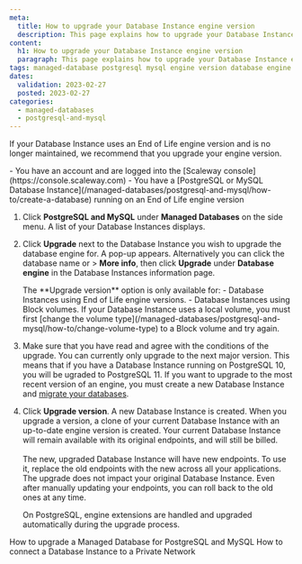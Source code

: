 ```yaml
---
meta:
  title: How to upgrade your Database Instance engine version
  description: This page explains how to upgrade your Database Instance engine to the next major version.
content:
  h1: How to upgrade your Database Instance engine version
  paragraph: This page explains how to upgrade your Database Instance engine to the next major version.
tags: managed-database postgresql mysql engine version database engine
dates:
  validation: 2023-02-27
  posted: 2023-02-27
categories:
  - managed-databases
  - postgresql-and-mysql
---
```

 
If your Database Instance uses an End of Life engine version and is no longer maintained, we recommend that you upgrade your engine version.
 
<Macro id="iam-requirements" />

<Message type="requirement">
  - You have an account and are logged into the [Scaleway console](https://console.scaleway.com)
  - You have a [PostgreSQL or MySQL Database Instance](/managed-databases/postgresql-and-mysql/how-to/create-a-database) running on an End of Life engine version
</Message>

1. Click **PostgreSQL and MySQL** under **Managed Databases** on the side menu. A list of your Database Instances displays.

    <Lightbox src="scaleway-rdb-engine-version-upgrade.webp" alt="List of Database Instances in the Scaleway console. A warning sign displays under the name of the Database Instance that has an End of Life engine version. Next to the warning, an upgrade hyperlink displays" />
2. Click **Upgrade** next to the Database Instance you wish to upgrade the database engine for. A pop-up appears.
    <Message type="tip">
      Alternatively you can click the database name or <Icon name="more" /> > **More info**, then click **Upgrade** under **Database engine** in the Database Instances information page.
    </Message>

    <Message type="note">
      The **Upgrade version** option is only available for:
        - Database Instances using End of Life engine versions.
        - Database Instances using Block volumes. If your Database Instance uses a local volume, you must first [change the volume type](/managed-databases/postgresql-and-mysql/how-to/change-volume-type) to a Block volume and try again.
    </Message>

    <Lightbox src="scaleway-engine-version-upgrade-pop-up.webp" alt="" />
3. Make sure that you have read and agree with the conditions of the upgrade. 
    <Message type="note">
        You can currently only upgrade to the next major version. This means that if you have a Database Instance running on PostgreSQL 10, you will be ugraded to PostgreSQL 11. If you want to upgrade to the most recent version of an engine, you must create a new Database Instance and [migrate your databases](https://www.scaleway.com/en/docs/tutorials/migrate-databases-instance/).
    </Message>
4. Click **Upgrade version**. A new Database Instance is created.
    <Message type="important">
      When you upgrade a version, a clone of your current Database Instance with an up-to-date engine version is created. Your current Database Instance will remain available with its original endpoints, and will still be billed.<br /><br />The new, upgraded Database Instance will have new endpoints. To use it, replace the old endpoints with the new across all your applications. The upgrade does not impact your original Database Instance. Even after manually updating your endpoints, you can roll back to the old ones at any time.
    </Message> 

    <Message type="important">
      On PostgreSQL, engine extensions are handled and upgraded automatically during the upgrade process.
    </Message> 

<Navigation title="See Also">
  <PreviousButton to="/managed-databases/postgresql-and-mysql/how-to/upgrade-a-database">How to upgrade a Managed Database for PostgreSQL and MySQL</PreviousButton>
  <NextButton to="/managed-databases/postgresql-and-mysql/how-to/connect-database-private-network/">How to connect a Database Instance to a Private Network</NextButton>
</Navigation>



